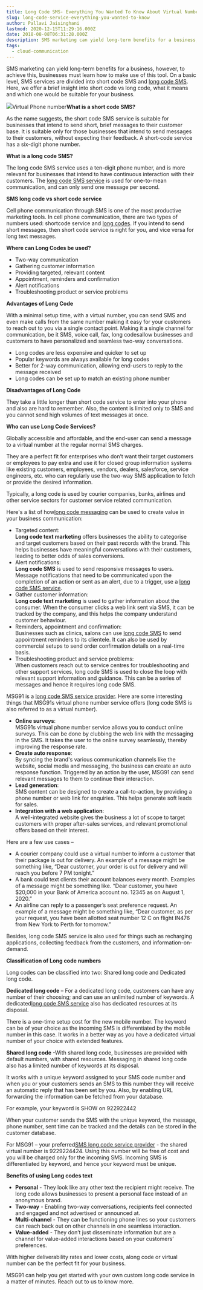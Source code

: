 ```yaml
---
title: Long Code SMS- Everything You Wanted To Know About Virtual Number
slug: long-code-service-everything-you-wanted-to-know
author: Pallavi Jaisinghani
lastmod: 2020-12-15T11:29:16.000Z
date: 2018-08-08T06:31:28.000Z
description: SMS marketing can yield long-term benefits for a business, however, to achieve this, businesses must learn how to make use of this tool. On a basic level, SMS services are divided into short code SMS and. Here, we offer a brief insight into short code vs long code, what it means and which one would be suitable for your business.
tags:
  - cloud-communication
---
```


SMS marketing can yield long-term benefits for a business, however, to achieve this, businesses must learn how to make use of this tool. On a basic level, SMS services are divided into short code SMS and [long code SMS](https://msg91.com/numbers/). Here, we offer a brief insight into short code vs long code, what it means and which one would be suitable for your business.  


![](https://images-msg91.s3.ap-south-1.amazonaws.com/2020/12/3648.jpg)Virtual Phone number**What is a short code SMS?**

As the name suggests, the short code SMS service is suitable for businesses that intend to send short, brief messages to their customer base. It is suitable only for those businesses that intend to send messages to their customers, without expecting their feedback. A short-code service has a six-digit phone number.  


**What is a long code SMS?**

The long code SMS service uses a ten-digit phone number, and is more relevant for businesses that intend to have continuous interaction with their customers. The [long code SMS service](https://msg91.com/sms/) is used for one-to-mean communication, and can only send one message per second.  


**SMS long code vs short code service**

Cell phone communication through SMS is one of the most productive marketing tools. In cell phone communication, there are two types of numbers used: shortcode service and [long codes](https://msg91.com/numbers/). If you intend to send short messages, then short code service is right for you, and vice versa for long text messages.

**Where can Long Codes be used?**

* Two-way communication
* Gathering customer information
* Providing targeted, relevant content
* Appointment, reminders and confirmation
* Alert notifications
* Troubleshooting product or service problems

**Advantages of Long Code**

With a minimal setup time, with a virtual number, you can send SMS and even make calls from the same number making it easy for your customers to reach out to you via a single contact point. Making it a single channel for communication, be it SMS, voice call, fax, long codesallow businesses and customers to have personalized and seamless two-way conversations.

* Long codes are less expensive and quicker to set up
* Popular keywords are always available for long codes
* Better for 2-way communication, allowing end-users to reply to the message received
* Long codes can be set up to match an existing phone number

**Disadvantages of Long Code**

They take a little longer than short code service to enter into your phone and also are hard to remember. Also, the content is limited only to SMS and you cannot send high volumes of text messages at once.

**Who can use Long Code Services?**

Globally accessible and affordable, and the end-user can send a message to a virtual number at the regular normal SMS charges.

They are a perfect fit for enterprises who don’t want their target customers or employees to pay extra and use it for closed group information systems like existing customers, employees, vendors, dealers, salesforce, service engineers, etc. who can regularly use the two-way SMS application to fetch or provide the desired information.

Typically, a long code is used by courier companies, banks, airlines and other service sectors for customer service related communication.

Here's a list of how[long code messaging](https://msg91.com/numbers/) can be used to create value in your business communication:

* Targeted content:   
**Long code text marketing** offers businesses the ability to categorise and target customers based on their past records with the brand. This helps businesses have meaningful conversations with their customers, leading to better odds of sales conversions.
* Alert notifications:  
**Long code SMS** is used to send responsive messages to users. Message notifications that need to be communicated upon the completion of an action or sent as an alert, due to a trigger, use a [long code SMS service](https://msg91.com/sms/).
* Gather customer information:   
**Long code text marketing** is used to gather information about the consumer. When the consumer clicks a web link sent via SMS, it can be tracked by the company, and this helps the company understand customer behaviour.
* Reminders, appointment and confirmation:   
Businesses such as clinics, salons can use [long code SMS](https://msg91.com/sms/) to send appointment reminders to its clientele. It can also be used by commercial setups to send order confirmation details on a real-time basis.
* Troubleshooting product and service problems:   
When customers reach out to service centres for troubleshooting and other support services, long code SMS is used to close the loop with relevant support information and guidance. This can be a series of messages and hence it requires long code SMS.

MSG91 is a [long code SMS service provider](https://msg91.com/). Here are some interesting things that MSG91s virtual phone number service offers (long code SMS is also referred to as a virtual number).  
  


* **Online surveys**:   
MSG91s virtual phone number service allows you to conduct online surveys. This can be done by clubbing the web link with the messaging in the SMS. It takes the user to the online survey seamlessly, thereby improving the response rate.
* **Create auto response**:   
By syncing the brand's various communication channels like the website, social media and messaging, the business can create an auto response function. Triggered by an action by the user, MSG91 can send relevant messages to them to continue their interaction.
* **Lead generation**:   
SMS content can be designed to create a call-to-action, by providing a phone number or web link for enquiries. This helps generate soft leads for sales.
* **Integration with a web application**:   
A well-integrated website gives the business a lot of scope to target customers with proper after-sales services, and relevant promotional offers based on their interest.

Here are a few use cases –

* A courier company could use a virtual number to inform a customer that their package is out for delivery. An example of a message might be something like, “Dear customer, your order is out for delivery and will reach you before 7 PM tonight.”
* A bank could text clients their account balances every month. Examples of a message might be something like. “Dear customer, you have $20,000 in your Bank of America account no. 12345 as on August 1, 2020.”
* An airline can reply to a passenger’s seat preference request. An example of a message might be something like, “Dear customer, as per your request, you have been allotted seat number 12 C on flight IN476 from New York to Perth for tomorrow.”

Besides, long code SMS service is also used for things such as recharging applications, collecting feedback from the customers, and information-on-demand.

**Classification of Long code numbers**

Long codes can be classified into two: Shared long code and Dedicated long code.

**Dedicated long code** – For a dedicated long code, customers can have any number of their choosing; and can use an unlimited number of keywords. A dedicated[long code SMS service](https://msg91.com/numbers/) also has dedicated resources at its disposal.

There is a one-time setup cost for the new mobile number. The keyword can be of your choice as the incoming SMS is differentiated by the mobile number in this case. It works in a better way as you have a dedicated virtual number of your choice with extended features.

**Shared long code** -With shared long code, businesses are provided with default numbers, with shared resources. Messaging in shared long code also has a limited number of keywords at its disposal.

It works with a unique keyword assigned to your SMS code number and when you or your customers sends an SMS to this number they will receive an automatic reply that has been set by you. Also, by enabling URL forwarding the information can be fetched from your database.

For example, your keyword is SHOW on 922922442

When your customer sends the SMS with the unique keyword, the message, phone number, sent time can be tracked and the details can be stored in the customer database.

For MSG91 – your preferred[SMS long code service provider](https://msg91.com/) - the shared virtual number is 9229224424. Using this number will be free of cost and you will be charged only for the incoming SMS. Incoming SMS is differentiated by keyword, and hence your keyword must be unique.

**Benefits of using Long codes text**

* **Personal** - They look like any other text the recipient might receive. The long code allows businesses to present a personal face instead of an anonymous brand.
* **Two-way** - Enabling two-way conversations, recipients feel connected and engaged and not advertised or announced at.
* **Multi-channel** - They can be functioning phone lines so your customers can reach back out on other channels in one seamless interaction.
* **Value-added** - They don’t just disseminate information but are a channel for value-added interactions based on your customers’ preferences.

With higher deliverability rates and lower costs, along code or virtual number can be the perfect fit for your business.

MSG91 can help you get started with your own custom long code service in a matter of minutes. Reach out to us to know more.

